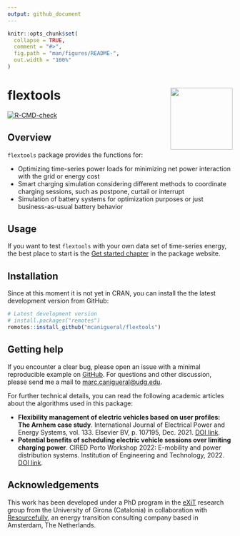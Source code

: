 ```yaml
---
output: github_document
---
```


<!-- README.md is generated from README.Rmd. Please edit that file -->

```r
knitr::opts_chunk$set(
  collapse = TRUE,
  comment = "#>",
  fig.path = "man/figures/README-",
  out.width = "100%"
)
```

# flextools <a href='https://mcanigueral.github.io/flextools/'><img src='man/figures/logo.png' align="right" height="139" /></a>

<!-- badges: start -->
<!-- [![CRAN status](https://www.r-pkg.org/badges/version/flextools)](https://cran.r-project.org/package=flextools) -->
[![R-CMD-check](https://github.com/mcanigueral/flextools/actions/workflows/R-CMD-check.yaml/badge.svg)](https://github.com/mcanigueral/flextools/actions/workflows/R-CMD-check.yaml)
<!-- [![Codecov test coverage](https://codecov.io/gh/mcanigueral/flextools/branch/main/graph/badge.svg)](https://app.codecov.io/gh/mcanigueral/flextools?branch=main) -->
<!-- badges: end -->

## Overview

`flextools` package provides the functions for:

* Optimizing time-series power loads for minimizing net power interaction with the grid or energy cost
* Smart charging simulation considering different methods to coordinate charging sessions, such as postpone, curtail or interrupt
* Simulation of battery systems for optimization purposes or just business-as-usual battery behavior


## Usage

If you want to test `flextools` with your own data set of time-series energy, the best place to start is the [Get started chapter](https://mcanigueral.github.io/flextools/articles/flextools.html) in the package website.


## Installation

Since at this moment it is not yet in CRAN, you can install the the latest development version from GitHub:

```r
# Latest development version
# install.packages("remotes")
remotes::install_github("mcanigueral/flextools")
```


## Getting help

If you encounter a clear bug, please open an issue with a minimal reproducible example on [GitHub](https://github.com/mcanigueral/flextools/issues). For questions and other discussion, please send me a mail to [marc.canigueral@udg.edu](mailto:marc.canigueral@udg.edu).

For further technical details, you can read the following academic articles about the algorithms used in this package:

* **Flexibility management of electric vehicles based on user profiles: The Arnhem case study**. International Journal of Electrical Power and Energy Systems, vol. 133. Elsevier BV, p. 107195, Dec. 2021. [DOI link](https://doi.org/10.1016/j.ijepes.2021.107195).
* **Potential benefits of scheduling electric vehicle sessions over limiting charging power**. CIRED Porto Workshop 2022: E-mobility and power distribution systems. Institution of Engineering and Technology, 2022. [DOI link](https://ieeexplore.ieee.org/abstract/document/9841653).


## Acknowledgements

This work has been developed under a PhD program in the [eXiT](https://exit.udg.edu) research group from the University of Girona (Catalonia) in collaboration with [Resourcefully](https://resourcefully.nl/), an energy transition consulting company based in Amsterdam, The Netherlands.

